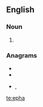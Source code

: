 ==English==

===Noun===
{{en-noun}}

# {{lb|en|biblical}} {{alternative spelling of|ephah|lang=en}}

===Anagrams===
* {{l|en|HAPE}}
* {{l|en|heap}}
* {{l|en|hep A}}, {{l|en|HEPA}}

[[te:epha]]